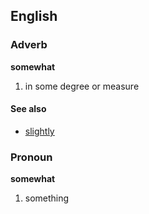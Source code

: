 ==English==
===Adverb===
'''somewhat'''

#in some degree or measure

====See also====
*[[slightly]]

===Pronoun===
'''somewhat'''

#something